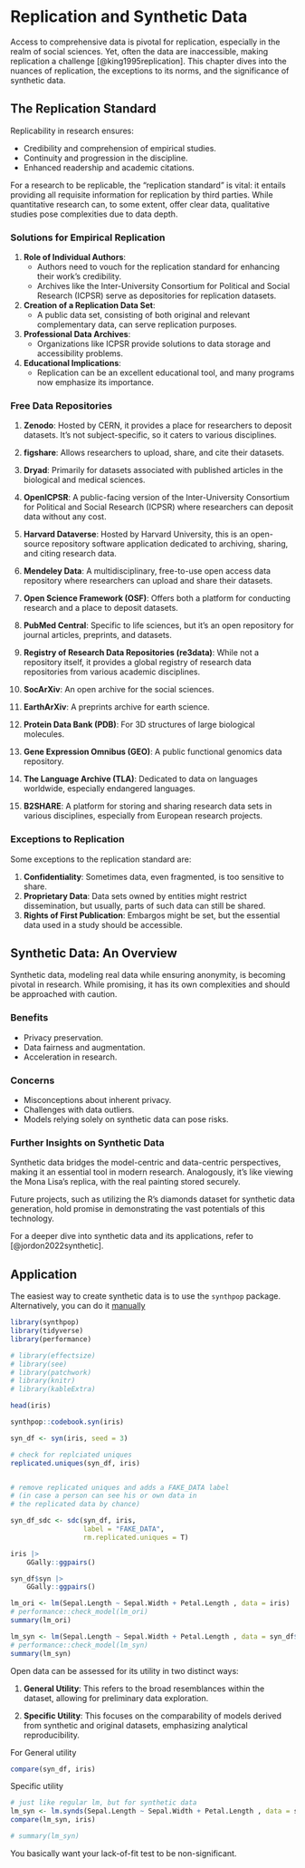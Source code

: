 # Replication and Synthetic Data

Access to comprehensive data is pivotal for replication, especially in the realm of social sciences. Yet, often the data are inaccessible, making replication a challenge [@king1995replication]. This chapter dives into the nuances of replication, the exceptions to its norms, and the significance of synthetic data.

## The Replication Standard

Replicability in research ensures:

-   Credibility and comprehension of empirical studies.
-   Continuity and progression in the discipline.
-   Enhanced readership and academic citations.

For a research to be replicable, the "replication standard" is vital: it entails providing all requisite information for replication by third parties. While quantitative research can, to some extent, offer clear data, qualitative studies pose complexities due to data depth.

### Solutions for Empirical Replication

1.  **Role of Individual Authors**:
    -   Authors need to vouch for the replication standard for enhancing their work's credibility.
    -   Archives like the Inter-University Consortium for Political and Social Research (ICPSR) serve as depositories for replication datasets.
2.  **Creation of a Replication Data Set**:
    -   A public data set, consisting of both original and relevant complementary data, can serve replication purposes.
3.  **Professional Data Archives**:
    -   Organizations like ICPSR provide solutions to data storage and accessibility problems.
4.  **Educational Implications**:
    -   Replication can be an excellent educational tool, and many programs now emphasize its importance.

### Free Data Repositories

1.  **Zenodo**: Hosted by CERN, it provides a place for researchers to deposit datasets. It's not subject-specific, so it caters to various disciplines.

2.  **figshare**: Allows researchers to upload, share, and cite their datasets.

3.  **Dryad**: Primarily for datasets associated with published articles in the biological and medical sciences.

4.  **OpenICPSR**: A public-facing version of the Inter-University Consortium for Political and Social Research (ICPSR) where researchers can deposit data without any cost.

5.  **Harvard Dataverse**: Hosted by Harvard University, this is an open-source repository software application dedicated to archiving, sharing, and citing research data.

6.  **Mendeley Data**: A multidisciplinary, free-to-use open access data repository where researchers can upload and share their datasets.

7.  **Open Science Framework (OSF)**: Offers both a platform for conducting research and a place to deposit datasets.

8.  **PubMed Central**: Specific to life sciences, but it's an open repository for journal articles, preprints, and datasets.

9.  **Registry of Research Data Repositories (re3data)**: While not a repository itself, it provides a global registry of research data repositories from various academic disciplines.

10. **SocArXiv**: An open archive for the social sciences.

11. **EarthArXiv**: A preprints archive for earth science.

12. **Protein Data Bank (PDB)**: For 3D structures of large biological molecules.

13. **Gene Expression Omnibus (GEO)**: A public functional genomics data repository.

14. **The Language Archive (TLA)**: Dedicated to data on languages worldwide, especially endangered languages.

15. **B2SHARE**: A platform for storing and sharing research data sets in various disciplines, especially from European research projects.

### Exceptions to Replication

Some exceptions to the replication standard are:

1.  **Confidentiality**: Sometimes data, even fragmented, is too sensitive to share.
2.  **Proprietary Data**: Data sets owned by entities might restrict dissemination, but usually, parts of such data can still be shared.
3.  **Rights of First Publication**: Embargos might be set, but the essential data used in a study should be accessible.

## Synthetic Data: An Overview

Synthetic data, modeling real data while ensuring anonymity, is becoming pivotal in research. While promising, it has its own complexities and should be approached with caution.

### Benefits

-   Privacy preservation.
-   Data fairness and augmentation.
-   Acceleration in research.

### Concerns

-   Misconceptions about inherent privacy.
-   Challenges with data outliers.
-   Models relying solely on synthetic data can pose risks.

### Further Insights on Synthetic Data

Synthetic data bridges the model-centric and data-centric perspectives, making it an essential tool in modern research. Analogously, it's like viewing the Mona Lisa's replica, with the real painting stored securely.

Future projects, such as utilizing the R's diamonds dataset for synthetic data generation, hold promise in demonstrating the vast potentials of this technology.

For a deeper dive into synthetic data and its applications, refer to [@jordon2022synthetic].

## Application

The easiest way to create synthetic data is to use the `synthpop` package. Alternatively, you can do it [manually](https://towardsdatascience.com/creating-synthetic-data-3774391c851d)

```r
library(synthpop)
library(tidyverse)
library(performance)

# library(effectsize)
# library(see)
# library(patchwork)
# library(knitr)
# library(kableExtra)

head(iris)

synthpop::codebook.syn(iris)

syn_df <- syn(iris, seed = 3)

# check for replciated uniques
replicated.uniques(syn_df, iris)


# remove replicated uniques and adds a FAKE_DATA label 
# (in case a person can see his or own data in 
# the replicated data by chance)

syn_df_sdc <- sdc(syn_df, iris, 
                  label = "FAKE_DATA",
                  rm.replicated.uniques = T)
```

```r
iris |> 
    GGally::ggpairs()

syn_df$syn |> 
    GGally::ggpairs()
```

```r
lm_ori <- lm(Sepal.Length ~ Sepal.Width + Petal.Length , data = iris)
# performance::check_model(lm_ori)
summary(lm_ori)

lm_syn <- lm(Sepal.Length ~ Sepal.Width + Petal.Length , data = syn_df$syn)
# performance::check_model(lm_syn)
summary(lm_syn)
```

Open data can be assessed for its utility in two distinct ways:

1.  **General Utility**: This refers to the broad resemblances within the dataset, allowing for preliminary data exploration.

2.  **Specific Utility**: This focuses on the comparability of models derived from synthetic and original datasets, emphasizing analytical reproducibility.

For General utility

```r
compare(syn_df, iris)
```

Specific utility

```r
# just like regular lm, but for synthetic data
lm_syn <- lm.synds(Sepal.Length ~ Sepal.Width + Petal.Length , data = syn_df)
compare(lm_syn, iris)

# summary(lm_syn)
```

You basically want your lack-of-fit test to be non-significant.

